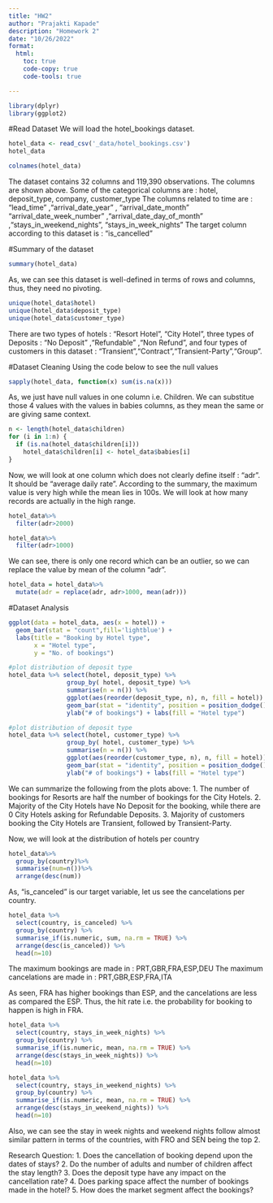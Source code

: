 ```yaml
---
title: "HW2"
author: "Prajakti Kapade"
description: "Homework 2"
date: "10/26/2022"
format:
  html:
    toc: true
    code-copy: true
    code-tools: true

---
```


```r
library(dplyr) 
library(ggplot2)
```

#Read Dataset
We will load the hotel_bookings dataset.
```r
hotel_data <- read_csv('_data/hotel_bookings.csv')
hotel_data
```
```r
colnames(hotel_data)
```

The dataset contains 32 columns and 119,390 observations. The columns are shown above. 
Some of the categorical columns are : hotel, deposit_type, company, customer_type
The columns related to time are : "lead_time" ,"arrival_date_year" , "arrival_date_month"     "arrival_date_week_number" ,"arrival_date_day_of_month" ,"stays_in_weekend_nights", "stays_in_week_nights"
The target column according to this dataset is : "is_cancelled"

#Summary of the dataset
```r
summary(hotel_data)
```
As, we can see this dataset is well-defined in terms of rows and columns, thus, they need no pivoting.

```r
unique(hotel_data$hotel)
unique(hotel_data$deposit_type)
unique(hotel_data$customer_type)
```
There are two types of hotels : "Resort Hotel", "City Hotel", three types of Deposits : "No Deposit" ,"Refundable" ,"Non Refund", and four types of customers in this dataset : "Transient","Contract","Transient-Party","Group".

#Dataset Cleaning
Using the code below to see the null values
```r
sapply(hotel_data, function(x) sum(is.na(x)))
```

As, we just have null values in one column i.e. Children. We can substitue those 4 values with the values in babies columns, as they mean the same or are giving same context.
```r
n <- length(hotel_data$children)
for (i in 1:n) {
  if (is.na(hotel_data$children[i]))
    hotel_data$children[i] <- hotel_data$babies[i]
}
```

Now, we will look at one column which does not clearly define itself : "adr". It should be "average daily rate". According to the summary, the maximum value is very high while the mean lies in 100s. We will look at how many records are actually in the high range.
```r
hotel_data%>%
  filter(adr>2000)
```
```r
hotel_data%>%
  filter(adr>1000)
```
We can see, there is only one record which can be an outlier, so we can replace the value by mean of the column "adr".

```r
hotel_data = hotel_data%>%
  mutate(adr = replace(adr, adr>1000, mean(adr)))
```

#Dataset Analysis

```r
ggplot(data = hotel_data, aes(x = hotel)) +
  geom_bar(stat = "count",fill='lightblue') +
  labs(title = "Booking by Hotel type",
       x = "Hotel type",
       y = "No. of bookings") 
```
```r
#plot distribution of deposit type
hotel_data %>% select(hotel, deposit_type) %>% 
                group_by( hotel, deposit_type) %>% 
                summarise(n = n()) %>% 
                ggplot(aes(reorder(deposit_type, n), n, fill = hotel)) + 
                geom_bar(stat = "identity", position = position_dodge()) + xlab("") + 
                ylab("# of bookings") + labs(fill = "Hotel type") 
```
```r
#plot distribution of deposit type
hotel_data %>% select(hotel, customer_type) %>% 
                group_by( hotel, customer_type) %>% 
                summarise(n = n()) %>% 
                ggplot(aes(reorder(customer_type, n), n, fill = hotel)) + 
                geom_bar(stat = "identity", position = position_dodge()) + xlab("") + 
                ylab("# of bookings") + labs(fill = "Hotel type") 
```
We can summarize the following from the plots above:
1. The number of bookings for Resorts are half the number of bookings for the City Hotels.
2. Majority of the City Hotels have No Deposit for the booking, while there are 0 City Hotels asking for Refundable Deposits.
3. Majority of customers booking the City Hotels are Transient, followed by Transient-Party.

Now, we will look at the distribution of hotels per country
```r
hotel_data%>%
  group_by(country)%>%
  summarise(num=n())%>%
  arrange(desc(num))
```

As, "is_canceled" is our target variable, let us see the cancelations per country.
```r
hotel_data %>% 
  select(country, is_canceled) %>% 
  group_by(country) %>% 
  summarise_if(is.numeric, sum, na.rm = TRUE) %>% 
  arrange(desc(is_canceled)) %>% 
  head(n=10)
```

The maximum bookings are made in : PRT,GBR,FRA,ESP,DEU
The maximum cancelations are made in : PRT,GBR,ESP,FRA,ITA

As seen, FRA has higher bookings than ESP, and the cancelations are less as compared the ESP. Thus, the hit rate i.e. the probability for booking to happen is high in FRA.

```r
hotel_data %>% 
  select(country, stays_in_week_nights) %>% 
  group_by(country) %>% 
  summarise_if(is.numeric, mean, na.rm = TRUE) %>% 
  arrange(desc(stays_in_week_nights)) %>% 
  head(n=10)
```

```r
hotel_data %>% 
  select(country, stays_in_weekend_nights) %>% 
  group_by(country) %>% 
  summarise_if(is.numeric, mean, na.rm = TRUE) %>% 
  arrange(desc(stays_in_weekend_nights)) %>% 
  head(n=10)
```
Also, we can see the stay in week nights and weekend nights follow almost similar pattern in terms of the countries, with FRO and SEN being the top 2.


Research Question: 
1. Does the cancellation of booking depend upon the dates of stays?
2. Do the number of adults and number of children affect the stay length?
3. Does the deposit type have any impact on the cancellation rate?
4. Does parking space affect the number of bookings made in the hotel?
5. How does the market segment affect the bookings?

